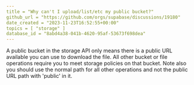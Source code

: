 ```yaml
---
title = "Why can't I upload/list/etc my public bucket?"
github_url = "https://github.com/orgs/supabase/discussions/19180"
date_created = "2023-11-23T16:52:55+00:00"
topics = [ "storage" ]
database_id = "8abd4a38-041b-4620-95af-53673f698dea"
---
```


A public bucket in the storage API only means there is a public URL available you can use to download the file.
All other bucket or file operations require you to meet storage policies on that bucket.
Note also you should use the normal path for all other operations and not the public URL path with 'public' in it.

